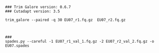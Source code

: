 

```
### Trim Galore version: 0.6.7
### Cutadapt version: 3.5

trim_galore --paired -q 30 EU07_r1.fq.gz  EU07_r2.fq.gz



### 
spades.py --careful -1 EU07_r1_val_1.fq.gz -2 EU07_r2_val_2.fq.gz -o EU07.spades


```



